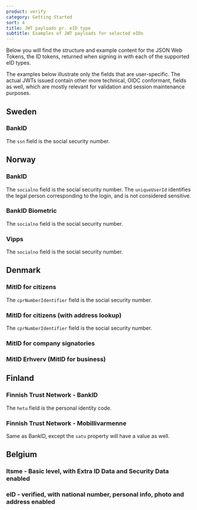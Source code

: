 ```yaml
---
product: verify
category: Getting Started
sort: 4
title: JWT payloads pr. eID type
subtitle: Examples of JWT payloads for selected eIDs
---
```



Below you will find the structure and example content for the JSON Web Tokens, the ID tokens, returned when signing in with each of the supported eID types.

The examples below illustrate only the fields that are user-specific. The actual JWTs issued contain other more technical, OIDC conformant, fields as well, which are mostly relevant for validation and session maintenance purposes.

## Sweden

### BankID

<SwedishBankIdJwtSnippet />

The `ssn` field is the social security number.

## Norway

### BankID

<NorwegianBankIdJwtSnippet />

The `socialno` field is the social security number. The `uniqueUserId` identifies the legal person corresponding to the login, and is not considered sensitive.

### BankID Biometric

<NorwegianBankIdBiometricJwtSnippet />

The `socialno` field is the social security number.

### Vipps

<NorwegianVippsJwtSnippet />

The `socialno` field is the social security number.

## Denmark

### MitID for citizens

<DanishMitIDJwtSnippet />

The `cprNumberIdentifier` field is the social security number.

### MitID for citizens (with address lookup)

<DanishMitIDAddressJwtSnippet />

The `cprNumberIdentifier` field is the social security number.

### MitID for company signatories

<DanishMitIDCompanySignatoryJwtSnippet />

### MitID Erhverv (MitID for business)

<DanishMitIDErhvervJwtSnippet />

## Finland

### Finnish Trust Network - BankID

<FtnJwtSnippet />

The `hetu` field is the personal identity code.

### Finnish Trust Network - Mobillivarmenne

Same as BankID, except the `satu` property will have a value as well.

## Belgium

### Itsme - Basic level, with Extra ID Data and Security Data enabled

<BelgianItsmeJwtSnippet />

<a id="beeid"></a>

### eID - verified, with national number, personal info, photo and address enabled

<BelgianEidJwtSnippet />
